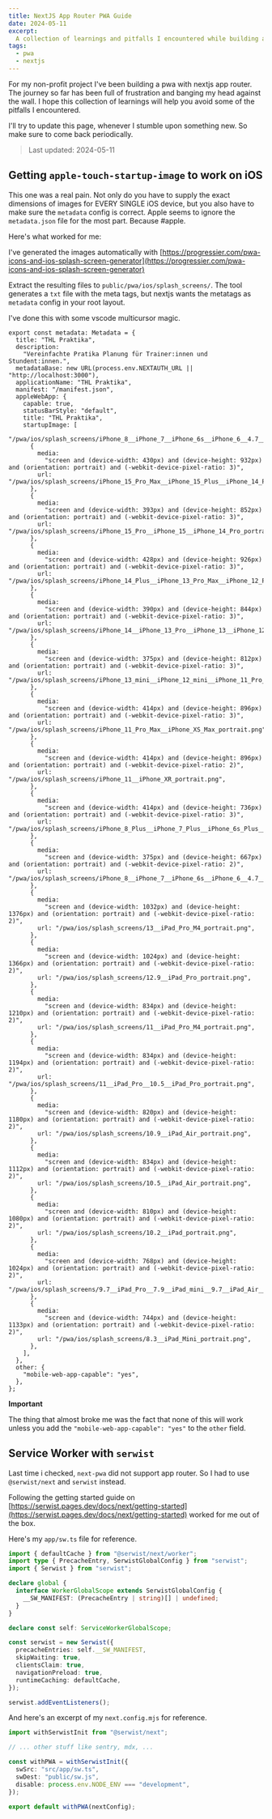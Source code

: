 ```yaml
---
title: NextJS App Router PWA Guide
date: 2024-05-11
excerpt:
  A collection of learnings and pitfalls I encountered while building a PWA with NextJS App Router.
tags:
  - pwa
  - nextjs
---
```


For my non-profit project I've been building a pwa with nextjs app router. The journey so far has been full of frustration and banging my head against the wall. I hope this collection of learnings will help you avoid some of the pitfalls I encountered.

I'll try to update this page, whenever I stumble upon something new. So make sure to come back periodically.

> Last updated: 2024-05-11

## Getting `apple-touch-startup-image` to work on iOS

This one was a real pain. Not only do you have to supply the exact dimensions of images for EVERY SINGLE iOS device, but you also have to make sure the `metadata` config is correct. Apple seems to ignore the `metadata.json` file for the most part. Because #apple.

Here's what worked for me:

I've generated the images automatically with [https://progressier.com/pwa-icons-and-ios-splash-screen-generator](https://progressier.com/pwa-icons-and-ios-splash-screen-generator)

Extract the resulting files to `public/pwa/ios/splash_screens/`. The tool generates a `txt` file with the meta tags, but nextjs wants the metatags as `metadata` config in your root layout.

I've done this with some vscode multicursor magic.

```tsx
export const metadata: Metadata = {
  title: "THL Praktika",
  description:
    "Vereinfachte Pratika Planung für Trainer:innen und Stundent:innen.",
  metadataBase: new URL(process.env.NEXTAUTH_URL || "http://localhost:3000"),
  applicationName: "THL Praktika",
  manifest: "/manifest.json",
  appleWebApp: {
    capable: true,
    statusBarStyle: "default",
    title: "THL Praktika",
    startupImage: [
      "/pwa/ios/splash_screens/iPhone_8__iPhone_7__iPhone_6s__iPhone_6__4.7__iPhone_SE_portrait.png",
      {
        media:
          "screen and (device-width: 430px) and (device-height: 932px) and (orientation: portrait) and (-webkit-device-pixel-ratio: 3)",
        url: "/pwa/ios/splash_screens/iPhone_15_Pro_Max__iPhone_15_Plus__iPhone_14_Pro_Max_portrait.png",
      },
      {
        media:
          "screen and (device-width: 393px) and (device-height: 852px) and (orientation: portrait) and (-webkit-device-pixel-ratio: 3)",
        url: "/pwa/ios/splash_screens/iPhone_15_Pro__iPhone_15__iPhone_14_Pro_portrait.png",
      },
      {
        media:
          "screen and (device-width: 428px) and (device-height: 926px) and (orientation: portrait) and (-webkit-device-pixel-ratio: 3)",
        url: "/pwa/ios/splash_screens/iPhone_14_Plus__iPhone_13_Pro_Max__iPhone_12_Pro_Max_portrait.png",
      },
      {
        media:
          "screen and (device-width: 390px) and (device-height: 844px) and (orientation: portrait) and (-webkit-device-pixel-ratio: 3)",
        url: "/pwa/ios/splash_screens/iPhone_14__iPhone_13_Pro__iPhone_13__iPhone_12_Pro__iPhone_12_portrait.png",
      },
      {
        media:
          "screen and (device-width: 375px) and (device-height: 812px) and (orientation: portrait) and (-webkit-device-pixel-ratio: 3)",
        url: "/pwa/ios/splash_screens/iPhone_13_mini__iPhone_12_mini__iPhone_11_Pro__iPhone_XS__iPhone_X_portrait.png",
      },
      {
        media:
          "screen and (device-width: 414px) and (device-height: 896px) and (orientation: portrait) and (-webkit-device-pixel-ratio: 3)",
        url: "/pwa/ios/splash_screens/iPhone_11_Pro_Max__iPhone_XS_Max_portrait.png",
      },
      {
        media:
          "screen and (device-width: 414px) and (device-height: 896px) and (orientation: portrait) and (-webkit-device-pixel-ratio: 2)",
        url: "/pwa/ios/splash_screens/iPhone_11__iPhone_XR_portrait.png",
      },
      {
        media:
          "screen and (device-width: 414px) and (device-height: 736px) and (orientation: portrait) and (-webkit-device-pixel-ratio: 3)",
        url: "/pwa/ios/splash_screens/iPhone_8_Plus__iPhone_7_Plus__iPhone_6s_Plus__iPhone_6_Plus_portrait.png",
      },
      {
        media:
          "screen and (device-width: 375px) and (device-height: 667px) and (orientation: portrait) and (-webkit-device-pixel-ratio: 2)",
        url: "/pwa/ios/splash_screens/iPhone_8__iPhone_7__iPhone_6s__iPhone_6__4.7__iPhone_SE_portrait.png",
      },
      {
        media:
          "screen and (device-width: 1032px) and (device-height: 1376px) and (orientation: portrait) and (-webkit-device-pixel-ratio: 2)",
        url: "/pwa/ios/splash_screens/13__iPad_Pro_M4_portrait.png",
      },
      {
        media:
          "screen and (device-width: 1024px) and (device-height: 1366px) and (orientation: portrait) and (-webkit-device-pixel-ratio: 2)",
        url: "/pwa/ios/splash_screens/12.9__iPad_Pro_portrait.png",
      },
      {
        media:
          "screen and (device-width: 834px) and (device-height: 1210px) and (orientation: portrait) and (-webkit-device-pixel-ratio: 2)",
        url: "/pwa/ios/splash_screens/11__iPad_Pro_M4_portrait.png",
      },
      {
        media:
          "screen and (device-width: 834px) and (device-height: 1194px) and (orientation: portrait) and (-webkit-device-pixel-ratio: 2)",
        url: "/pwa/ios/splash_screens/11__iPad_Pro__10.5__iPad_Pro_portrait.png",
      },
      {
        media:
          "screen and (device-width: 820px) and (device-height: 1180px) and (orientation: portrait) and (-webkit-device-pixel-ratio: 2)",
        url: "/pwa/ios/splash_screens/10.9__iPad_Air_portrait.png",
      },
      {
        media:
          "screen and (device-width: 834px) and (device-height: 1112px) and (orientation: portrait) and (-webkit-device-pixel-ratio: 2)",
        url: "/pwa/ios/splash_screens/10.5__iPad_Air_portrait.png",
      },
      {
        media:
          "screen and (device-width: 810px) and (device-height: 1080px) and (orientation: portrait) and (-webkit-device-pixel-ratio: 2)",
        url: "/pwa/ios/splash_screens/10.2__iPad_portrait.png",
      },
      {
        media:
          "screen and (device-width: 768px) and (device-height: 1024px) and (orientation: portrait) and (-webkit-device-pixel-ratio: 2)",
        url: "/pwa/ios/splash_screens/9.7__iPad_Pro__7.9__iPad_mini__9.7__iPad_Air__9.7__iPad_portrait.png",
      },
      {
        media:
          "screen and (device-width: 744px) and (device-height: 1133px) and (orientation: portrait) and (-webkit-device-pixel-ratio: 2)",
        url: "/pwa/ios/splash_screens/8.3__iPad_Mini_portrait.png",
      },
    ],
  },
  other: {
    "mobile-web-app-capable": "yes",
  },
};
```

**Important**

The thing that almost broke me was the fact that none of this will work unless you add the `"mobile-web-app-capable": "yes"` to the `other` field.

## Service Worker with `serwist`

Last time i checked, `next-pwa` did not support app router. So I had to use `@serwist/next` and `serwist` instead.

Following the getting started guide on [https://serwist.pages.dev/docs/next/getting-started](https://serwist.pages.dev/docs/next/getting-started) worked for me out of the box.

Here's my `app/sw.ts` file for reference.

```ts
import { defaultCache } from "@serwist/next/worker";
import type { PrecacheEntry, SerwistGlobalConfig } from "serwist";
import { Serwist } from "serwist";

declare global {
  interface WorkerGlobalScope extends SerwistGlobalConfig {
    __SW_MANIFEST: (PrecacheEntry | string)[] | undefined;
  }
}

declare const self: ServiceWorkerGlobalScope;

const serwist = new Serwist({
  precacheEntries: self.__SW_MANIFEST,
  skipWaiting: true,
  clientsClaim: true,
  navigationPreload: true,
  runtimeCaching: defaultCache,
});

serwist.addEventListeners();
```

And here's an excerpt of my `next.config.mjs` for reference.

```ts
import withSerwistInit from "@serwist/next";

// ... other stuff like sentry, mdx, ...

const withPWA = withSerwistInit({
  swSrc: "src/app/sw.ts",
  swDest: "public/sw.js",
  disable: process.env.NODE_ENV === "development",
});

export default withPWA(nextConfig);
```
